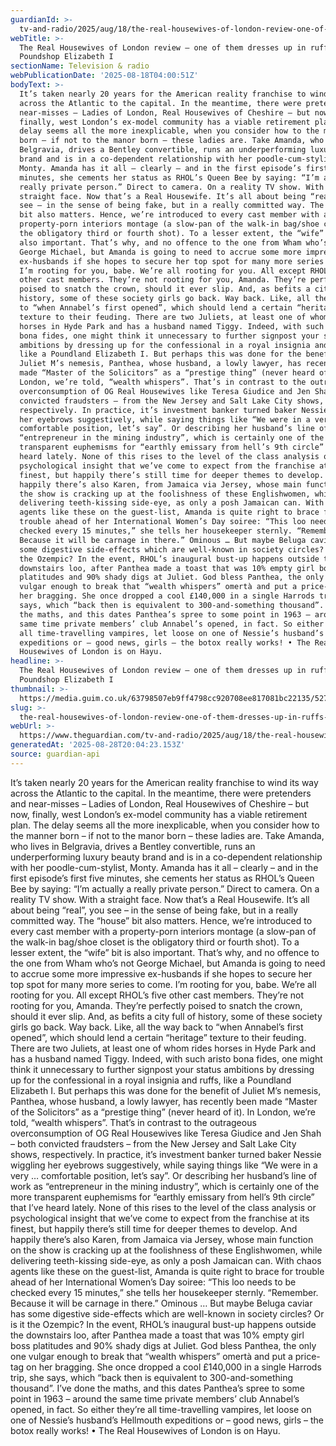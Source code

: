 ```yaml
---
guardianId: >-
  tv-and-radio/2025/aug/18/the-real-housewives-of-london-review-one-of-them-dresses-up-in-ruffs-like-a-poundshop-elizabeth-i
webTitle: >-
  The Real Housewives of London review – one of them dresses up in ruffs like a
  Poundshop Elizabeth I
sectionName: Television & radio
webPublicationDate: '2025-08-18T04:00:51Z'
bodyText: >-
  It’s taken nearly 20 years for the American reality franchise to wind its way
  across the Atlantic to the capital. In the meantime, there were pretenders and
  near-misses – Ladies of London, Real Housewives of Cheshire – but now,
  finally, west London’s ex-model community has a viable retirement plan. The
  delay seems all the more inexplicable, when you consider how to the manner
  born – if not to the manor born – these ladies are. Take Amanda, who lives in
  Belgravia, drives a Bentley convertible, runs an underperforming luxury beauty
  brand and is in a co-dependent relationship with her poodle-cum-stylist,
  Monty. Amanda has it all – clearly – and in the first episode’s first five
  minutes, she cements her status as RHOL’s Queen Bee by saying: “I’m actually a
  really private person.” Direct to camera. On a reality TV show. With a
  straight face. Now that’s a Real Housewife. It’s all about being “real”, you
  see – in the sense of being fake, but in a really committed way. The “house”
  bit also matters. Hence, we’re introduced to every cast member with a
  property-porn interiors montage (a slow-pan of the walk-in bag/shoe closet is
  the obligatory third or fourth shot). To a lesser extent, the “wife” bit is
  also important. That’s why, and no offence to the one from Wham who’s not
  George Michael, but Amanda is going to need to accrue some more impressive
  ex-husbands if she hopes to secure her top spot for many more series to come.
  I’m rooting for you, babe. We’re all rooting for you. All except RHOL’s five
  other cast members. They’re not rooting for you, Amanda. They’re perfectly
  poised to snatch the crown, should it ever slip. And, as befits a city full of
  history, some of these society girls go back. Way back. Like, all the way back
  to “when Annabel’s first opened”, which should lend a certain “heritage”
  texture to their feuding. There are two Juliets, at least one of whom rides
  horses in Hyde Park and has a husband named Tiggy. Indeed, with such aristo
  bona fides, one might think it unnecessary to further signpost your status
  ambitions by dressing up for the confessional in a royal insignia and ruffs,
  like a Poundland Elizabeth I. But perhaps this was done for the benefit of
  Juliet M’s nemesis, Panthea, whose husband, a lowly lawyer, has recently been
  made “Master of the Solicitors” as a “prestige thing” (never heard of it). In
  London, we’re told, “wealth whispers”. That’s in contrast to the outrageous
  overconsumption of OG Real Housewives like Teresa Giudice and Jen Shah – both
  convicted fraudsters – from the New Jersey and Salt Lake City shows,
  respectively. In practice, it’s investment banker turned baker Nessie wiggling
  her eyebrows suggestively, while saying things like “We were in a very …
  comfortable position, let’s say”. Or describing her husband’s line of work as
  “entrepreneur in the mining industry”, which is certainly one of the more
  transparent euphemisms for “earthly emissary from hell’s 9th circle” that I’ve
  heard lately. None of this rises to the level of the class analysis or
  psychological insight that we’ve come to expect from the franchise at its
  finest, but happily there’s still time for deeper themes to develop. And
  happily there’s also Karen, from Jamaica via Jersey, whose main function on
  the show is cracking up at the foolishness of these Englishwomen, while
  delivering teeth-kissing side-eye, as only a posh Jamaican can. With chaos
  agents like these on the guest-list, Amanda is quite right to brace for
  trouble ahead of her International Women’s Day soiree: “This loo needs to be
  checked every 15 minutes,” she tells her housekeeper sternly. “Remember.
  Because it will be carnage in there.” Ominous … But maybe Beluga caviar has
  some digestive side-effects which are well-known in society circles? Or is it
  the Ozempic? In the event, RHOL’s inaugural bust-up happens outside the
  downstairs loo, after Panthea made a toast that was 10% empty girl boss
  platitudes and 90% shady digs at Juliet. God bless Panthea, the only one
  vulgar enough to break that “wealth whispers” omertà and put a price-tag on
  her bragging. She once dropped a cool £140,000 in a single Harrods trip, she
  says, which “back then is equivalent to 300-and-something thousand”. I’ve done
  the maths, and this dates Panthea’s spree to some point in 1963 – around the
  same time private members’ club Annabel’s opened, in fact. So either they’re
  all time-travelling vampires, let loose on one of Nessie’s husband’s Hellmouth
  expeditions or – good news, girls – the botox really works! • The Real
  Housewives of London is on Hayu.
headline: >-
  The Real Housewives of London review – one of them dresses up in ruffs like a
  Poundshop Elizabeth I
thumbnail: >-
  https://media.guim.co.uk/63798507eb9ff4798cc920708ee817081bc22135/527_0_4743_3795/500.jpg
slug: >-
  the-real-housewives-of-london-review-one-of-them-dresses-up-in-ruffs-like-a-poundshop-elizabeth-i
webUrl: >-
  https://www.theguardian.com/tv-and-radio/2025/aug/18/the-real-housewives-of-london-review-one-of-them-dresses-up-in-ruffs-like-a-poundshop-elizabeth-i
generatedAt: '2025-08-28T20:04:23.153Z'
source: guardian-api
---
```

It’s taken nearly 20 years for the American reality franchise to wind its way across the Atlantic to the capital. In the meantime, there were pretenders and near-misses – Ladies of London, Real Housewives of Cheshire – but now, finally, west London’s ex-model community has a viable retirement plan. The delay seems all the more inexplicable, when you consider how to the manner born – if not to the manor born – these ladies are. Take Amanda, who lives in Belgravia, drives a Bentley convertible, runs an underperforming luxury beauty brand and is in a co-dependent relationship with her poodle-cum-stylist, Monty. Amanda has it all – clearly – and in the first episode’s first five minutes, she cements her status as RHOL’s Queen Bee by saying: “I’m actually a really private person.” Direct to camera. On a reality TV show. With a straight face. Now that’s a Real Housewife. It’s all about being “real”, you see – in the sense of being fake, but in a really committed way. The “house” bit also matters. Hence, we’re introduced to every cast member with a property-porn interiors montage (a slow-pan of the walk-in bag/shoe closet is the obligatory third or fourth shot). To a lesser extent, the “wife” bit is also important. That’s why, and no offence to the one from Wham who’s not George Michael, but Amanda is going to need to accrue some more impressive ex-husbands if she hopes to secure her top spot for many more series to come. I’m rooting for you, babe. We’re all rooting for you. All except RHOL’s five other cast members. They’re not rooting for you, Amanda. They’re perfectly poised to snatch the crown, should it ever slip. And, as befits a city full of history, some of these society girls go back. Way back. Like, all the way back to “when Annabel’s first opened”, which should lend a certain “heritage” texture to their feuding. There are two Juliets, at least one of whom rides horses in Hyde Park and has a husband named Tiggy. Indeed, with such aristo bona fides, one might think it unnecessary to further signpost your status ambitions by dressing up for the confessional in a royal insignia and ruffs, like a Poundland Elizabeth I. But perhaps this was done for the benefit of Juliet M’s nemesis, Panthea, whose husband, a lowly lawyer, has recently been made “Master of the Solicitors” as a “prestige thing” (never heard of it). In London, we’re told, “wealth whispers”. That’s in contrast to the outrageous overconsumption of OG Real Housewives like Teresa Giudice and Jen Shah – both convicted fraudsters – from the New Jersey and Salt Lake City shows, respectively. In practice, it’s investment banker turned baker Nessie wiggling her eyebrows suggestively, while saying things like “We were in a very … comfortable position, let’s say”. Or describing her husband’s line of work as “entrepreneur in the mining industry”, which is certainly one of the more transparent euphemisms for “earthly emissary from hell’s 9th circle” that I’ve heard lately. None of this rises to the level of the class analysis or psychological insight that we’ve come to expect from the franchise at its finest, but happily there’s still time for deeper themes to develop. And happily there’s also Karen, from Jamaica via Jersey, whose main function on the show is cracking up at the foolishness of these Englishwomen, while delivering teeth-kissing side-eye, as only a posh Jamaican can. With chaos agents like these on the guest-list, Amanda is quite right to brace for trouble ahead of her International Women’s Day soiree: “This loo needs to be checked every 15 minutes,” she tells her housekeeper sternly. “Remember. Because it will be carnage in there.” Ominous … But maybe Beluga caviar has some digestive side-effects which are well-known in society circles? Or is it the Ozempic? In the event, RHOL’s inaugural bust-up happens outside the downstairs loo, after Panthea made a toast that was 10% empty girl boss platitudes and 90% shady digs at Juliet. God bless Panthea, the only one vulgar enough to break that “wealth whispers” omertà and put a price-tag on her bragging. She once dropped a cool £140,000 in a single Harrods trip, she says, which “back then is equivalent to 300-and-something thousand”. I’ve done the maths, and this dates Panthea’s spree to some point in 1963 – around the same time private members’ club Annabel’s opened, in fact. So either they’re all time-travelling vampires, let loose on one of Nessie’s husband’s Hellmouth expeditions or – good news, girls – the botox really works! • The Real Housewives of London is on Hayu.
